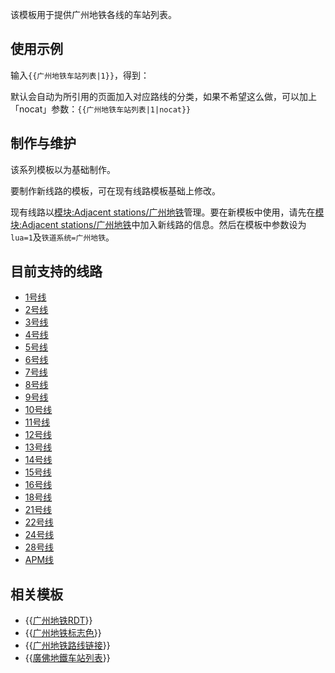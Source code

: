 <noinclude>{{Documentation subpage}}</noinclude>

该模板用于提供广州地铁各线的车站列表。

== 使用示例 ==
输入<code><nowiki>{{广州地铁车站列表|1}}</nowiki></code>，得到：

{{广州地铁车站列表|1|nocat}}

默认会自动为所引用的页面加入对应路线的分类，如果不希望这么做，可以加上「nocat」参数：<code><nowiki>{{广州地铁车站列表|1|nocat}}</nowiki></code>

== 制作与维护 ==
该系列模板以{{tl|鐵道路線}}为基础制作。

要制作新线路的模板，可在现有线路模板基础上修改。

现有线路以[[模块:Adjacent stations/广州地铁]]管理。要在新模板中使用，请先在[[模块:Adjacent stations/广州地铁]]中加入新线路的信息。然后在模板中参数设为<code>lua=1</code>及<code>铁道系统=广州地铁</code>。

== 目前支持的线路 ==
* [[Template:广州地铁1号线|1号线]]
* [[Template:广州地铁2号线|2号线]]
* [[Template:广州地铁3号线|3号线]]
* [[Template:广州地铁4号线|4号线]]
* [[Template:广州地铁5号线|5号线]]
* [[Template:广州地铁6号线|6号线]]
* [[Template:广州地铁7号线|7号线]]
* [[Template:广州地铁8号线|8号线]]
* [[Template:广州地铁9号线|9号线]]
* [[Template:广州地铁10号线|10号线]]
* [[Template:广州地铁11号线|11号线]]
* [[Template:广州地铁12号线|12号线]]
* [[Template:广州地铁13号线|13号线]]
* [[Template:广州地铁14号线|14号线]]
* [[Template:广州地铁15号线|15号线]]
* [[Template:广州地铁16号线|16号线]]
* [[Template:广州地铁18号线|18号线]]
* [[Template:广州地铁21号线|21号线]]
* [[Template:广州地铁22号线|22号线]]
* [[Template:广州地铁24号线|24号线]]
* [[Template:广州地铁28号线|28号线]]
* [[Template:珠江新城旅客自动输送系统|APM线]]

== 相关模板 ==

* {{[[Template:广州地铁RDT|广州地铁RDT]]}}
* {{[[Template:广州地铁标志色|广州地铁标志色]]}}
* {{[[Template:广州地铁路线链接|广州地铁路线链接]]}}
* {{[[Template:廣佛地鐵|廣佛地鐵车站列表]]}}